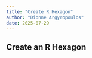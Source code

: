 ```yaml
---
title: "Create R Hexagon"
author: "Dionne Argyropoulos"
date: 2025-07-29
---
```


## Create an R Hexagon 

```r

```

